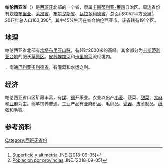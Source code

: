 {{Infobox Province
| name = [[西班牙省份|帕伦西亚省]]
| native_name = 
| image_skyline =Vega_y_Respenda.JPG
| image_alt =
| image_caption =
| image_flag = Bandera de la provincia de Palencia.svg
| image_shield = Escudo de la Provincia de Palencia.svg
| motto =
| anthem =
| image_map = Palencia in Spain.svg
| coordinates_type = region:ES_type:adm2nd_source:GNS-enwiki
| autonomous_community = {{flag|Castile and León}}
| capital = [[帕伦西亚市|帕伦西亚市]]
| country_code = ES-P
| government_type =
| president =
| president_party =
| area_total_km2 = 8052
| area_rank = 29th
| area_percent = 1.6
| elevation_m =
| language = [[西班牙语|西班牙语]]
| demonym = Palentino, Palentina
| population_total = 172510
| population_as_of = 2010
| population_rank = 46th
| population_demonym =
| population_percent =
| population_density_km2 = auto
| postal_code_type = Postal code
| postal_code = 34
| area_code = 979
| website = [http://www.dip-palencia.es/diputacion/portada Diputación de Palencia] (西语)
}}

'''帕伦西亚省'''（{{lang-es|Palencia}}）是[[西班牙|西班牙]]北部的一个省，隶属[[卡斯蒂利亚-莱昂|卡斯蒂利亚-莱昂]]自治区。周边省份有[[坎塔布里亚|坎塔布里亚]]、[[莱昂省|莱昂省]]、[[布尔戈斯省|布尔戈斯省]]、[[瓦拉多利德省|瓦拉多利德省]]。总面积8052平方公里<ref>[http://www.ine.es/inebaseweb/pdfDispacher.do?td=154090&L=0 Superficie y altimetría] {{Wayback|url=http://www.ine.es/inebaseweb/pdfDispacher.do?td=154090&L=0 |date=20180912121137 }}.INE.[2018-09-05]</ref>，2017年总人口163,390<ref>[http://www.ine.es/jaxiT3/Datos.htm?t=2852 Población por provincias] {{Wayback|url=http://www.ine.es/jaxiT3/Datos.htm?t=2852 |date=20180824011226 }}.INE.[2018-09-05]</ref>，其中45%生活在省会[[帕伦西亚|帕伦西亚]]市。该省辖有191个区。

== 地理 ==
帕伦西亚省北部有[[坎塔布里亚山脉|坎塔布里亚山脉]]，有超过2000米的高峰。其余部分为[[卡斯蒂利亚台地|卡斯蒂利亚台地]]的肥沃[[草原区|草原区]]。[[皮苏埃加河|皮苏埃加河]]和[[卡里翁河|卡里翁河]]流经境内。

{{Tsl|es|Canal de Castilla|卡斯蒂利亚运河}}，南通[[巴利亚多利德省|巴利亚多利德省]]，有灌溉和水运之利。

== 经济 ==
帕伦西亚省山区矿藏丰富，有[[煤|煤]]、[[铜矿|铜]]开采业。农业以出产[[小麦|小麦]]、蔬菜、[[甜菜|甜菜]]、[[大麻|大麻]]和[[亚麻|亚麻]]为主。绵羊饲养普通。工业产品有亚麻织品、毛织品、[[瓷器|瓷器]]、皮革制品、[[纸张|纸张]]和[[毛毯|毛毯]]。

==参考资料==
{{reflist}}

{{西班牙省份}}
[[Category:西班牙省份|Category:西班牙省份]]
